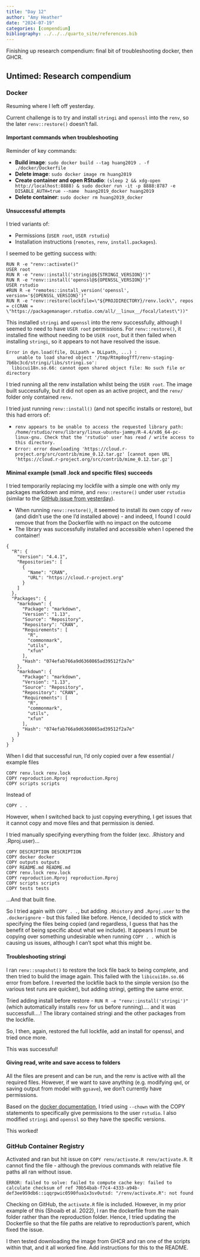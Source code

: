 ```yaml
---
title: "Day 12"
author: "Amy Heather"
date: "2024-07-19"
categories: [compendium]
bibliography: ../../../quarto_site/references.bib
---
```


::: {.callout-note}

Finishing up research compendium: final bit of troubleshooting docker, then GHCR.

:::

## Untimed: Research compendium

### Docker

Resuming where I left off yesterday.

Current challenge is to try and install `stringi` and `openssl` into the `renv`, so the later `renv::restore()` doesn't fail.

#### Important commands when troubleshooting

Reminder of key commands:

* **Build image**: `sudo docker build --tag huang2019 . -f ./docker/Dockerfile`
* **Delete image**: `sudo docker image rm huang2019`
* **Create container and open RStudio**: `(sleep 2 && xdg-open http://localhost:8888) & sudo docker run -it -p 8888:8787 -e DISABLE_AUTH=true --name  huang2019_docker huang2019`
* **Delete container**: `sudo docker rm huang2019_docker`

#### Unsuccessful attempts

I tried variants of:

* Permissions (`USER root`, `USER rstudio`)
* Installation instructions (`remotes`, `renv`, `install.packages`). 

I seemed to be getting success with:

```
RUN R -e "renv::activate()"
USER root
RUN R -e "renv::install('stringi@${STRINGI_VERSION}')"
RUN R -e "renv::install('openssl@${OPENSSL_VERSION}')"
USER rstudio
#RUN R -e "remotes::install_version('openssl', version='${OPENSSL_VERSION}')"
RUN R -e "renv::restore(lockfile=\"${PROJDIRECTORY}/renv.lock\", repos = c(CRAN = \"https://packagemanager.rstudio.com/all/__linux__/focal/latest\"))"
```

This installed `stringi` and `openssl` into the renv successfully, although I seemed to need to have `USER root` permissions. For `renv::restore()`, it installed fine without needing to be `USER root`, but it then failed when installing `stringi`, so it appears to not have resolved the issue.

```
Error in dyn.load(file, DLLpath = DLLpath, ...) : 
    unable to load shared object '/tmp/Rtmp8ogTfT/renv-staging-7b6bc3cd/stringi/libs/stringi.so':
  libicui18n.so.66: cannot open shared object file: No such file or directory
```

I tried running all the renv installation whilst being the `USER root`. The image built successfully, but it did not open as an active project, and the `renv/` folder only contained `renv`.

I tried just running `renv::install()` (and not specific installs or restore), but this had errors of:

* `renv appears to be unable to access the requested library path: /home/rstudio/renv/library/linux-ubuntu-jammy/R-4.4/x86_64-pc-linux-gnu. Check that the 'rstudio' user has read / write access to this directory.`
* `Error: error downloading 'https://cloud.r-project.org/src/contrib/mime_0.12.tar.gz' [cannot open URL 'https://cloud.r-project.org/src/contrib/mime_0.12.tar.gz']`

#### Minimal example (small .lock and specific files) succeeds

I tried temporarily replacing my lockfile with a simple one with only my packages markdown and mime, and `renv::restore()` under user `rstudio` (similar to the [GitHub issue from yesterday](https://github.com/rstudio/renv/issues/1602)).

* When running `renv::restore()`, it seemed to install its own copy of `renv` (and didn't use the one I'd installed above) - and indeed, I found I could remove that from the Dockerfile with no impact on the outcome
* The library was successfully installed and accessible when I opened the container!

```
{
  "R": {
    "Version": "4.4.1",
    "Repositories": [
      {
        "Name": "CRAN",
        "URL": "https://cloud.r-project.org"
      }
    ]
  },
  "Packages": {
    "markdown": {
      "Package": "markdown",
      "Version": "1.13",
      "Source": "Repository",
      "Repository": "CRAN",
      "Requirements": [
        "R",
        "commonmark",
        "utils",
        "xfun"
      ],
      "Hash": "074efab766a9d6360865ad39512f2a7e"
    },
    "markdown": {
      "Package": "markdown",
      "Version": "1.13",
      "Source": "Repository",
      "Repository": "CRAN",
      "Requirements": [
        "R",
        "commonmark",
        "utils",
        "xfun"
      ],
      "Hash": "074efab766a9d6360865ad39512f2a7e"
    }
  }
}
```

When I did that successful run, I'd only copied over a few essential / example files

```
COPY renv.lock renv.lock
COPY reproduction.Rproj reproduction.Rproj
COPY scripts scripts
```

Instead of 

```
COPY . .
```

However, when I switched back to just copying everything, I get issues that it cannot copy and move files and that permission is denied.

I tried manually specifying everything from the folder (exc. .Rhistory and .Rproj.user)...

```
COPY DESCRIPTION DESCRIPTION
COPY docker docker
COPY outputs outputs
COPY README.md README.md
COPY renv.lock renv.lock
COPY reproduction.Rproj reproduction.Rproj
COPY scripts scripts
COPY tests tests
```

...And that built fine.

So I tried again with `COPY . .`, but adding `.Rhistory` and `.Rproj.user` to the `.dockerignore` - but this failed like before. Hence, I decided to stick with specifying the files being copied (and regardless, I guess that has the benefit of being specific about what we include). It appears I must be copying over something undesirable when running `COPY . .` which is causing us issues, although I can't spot what this might be.

#### Troubleshooting stringi

I ran `renv::snapshot()` to restore the lock file back to being complete, and then tried to build the image again. This failed with the `libicui18n.so.66` error from before. I reverted the lockfile back to the simple version (so the various test runs are quicker), but adding stringi, getting the same error.

Tried adding install before restore - `RUN R -e "renv::install('stringi')"` (which automatically installs `renv` for us before running).... and it was successfull....! The library contained stringi and the other packages from the lockfile.

So, I then, again, restored the full lockfile, add an install for openssl, and tried once more.

This was successful!

#### Giving read, write and save access to folders

All the files are present and can be run, and the renv is active with all the required files. However, if we want to save anything (e.g. modifying `qmd`, or saving output from model with `ggsave`), we don't currently have permissions.

Based on the [docker documentation](https://docs.docker.com/reference/dockerfile/#copy---chown---chmod), I tried using `--chown` with the COPY statements to specifically give permissions to the user `rstudio`. I also modified `stringi` and `openssl` so they have the specific versions.

This worked!

### GitHub Container Registry

Activated and ran but hit issue on `COPY renv/activate.R renv/activate.R`. It cannot find the file - although the previous commands with relative file paths all ran without issue.

```
ERROR: failed to solve: failed to compute cache key: failed to calculate checksum of ref 70b54bab-f7c4-4333-a94b-def3ee959db6::iqqrpwic0590fua1x3sv0utsd: "/renv/activate.R": not found
```

Checking on GitHub, the `activate.R` file is included. However, in my prior example of this (Shoaib et al. 2022), I ran the dockerfile from the main folder rather than the reproduction folder. Hence, I tried updating the Dockerfile so that the file paths are relative to reproduction's parent, which fixed the issue.

I then tested downloading the image from GHCR and ran one of the scripts within that, and it all worked fine. Add instructions for this to the README.
